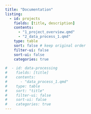 ```yaml
---
title: "Documentation"
listing:
  - id: projects
    fields: [title, description]
    contents: 
      - "1_project_overview.qmd"
      - "2_data_process_1.qmd"
    type: table
    sort: false # keep original order
    filter-ui: false
    sort-ui: false
    categories: true
    
#  - id: data-processing
#    fields: [title]
#    contents: 
#      - "data_process_1.qmd"
#    type: table
#    sort: "title"
#    filter-ui: false
#    sort-ui: false
#    categories: true
---
```


::: {#projects}
:::










